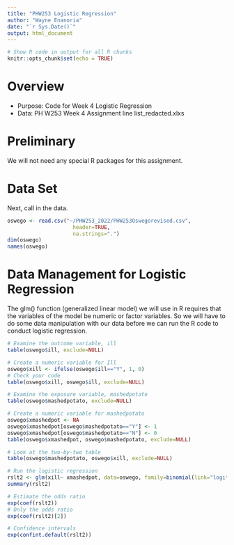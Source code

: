 ```yaml
---
title: "PHW253 Logistic Regression"
author: "Wayne Enanoria"
date: "`r Sys.Date()`"
output: html_document
---
```


```r
# Show R code in output for all R chunks
knitr::opts_chunk$set(echo = TRUE)
```

# Overview

* Purpose: Code for Week 4 Logistic Regression
* Data: PH W253 Week 4 Assignment line list_redacted.xlxs


# Preliminary

We will not need any special R packages for this assignment.

# Data Set

Next, call in the data.

```r
oswego <- read.csv("~/PHW253_2022/PHW253Oswegorevised.csv",
                     header=TRUE,
                     na.strings=".")
dim(oswego)
names(oswego)
```

# Data Management for Logistic Regression

The glm() function (generalized linear model) we will use in R requires that the variables of the model be numeric or factor variables. So we will have to do some data manipulation with our data before we can run the R code to conduct logistic regression.

```r
# Examine the outcome variable, ill
table(oswego$ill, exclude=NULL)

# Create a numeric variable for Ill
oswego$xill <- ifelse(oswego$ill=="Y", 1, 0)
# Check your code
table(oswego$xill, oswego$ill, exclude=NULL)

# Examine the exposure variable, mashedpotato
table(oswego$mashedpotato, exclude=NULL)

# Create a numeric variable for mashedpotato
oswego$xmashedpot <- NA
oswego$xmashedpot[oswego$mashedpotato=="Y"] <- 1
oswego$xmashedpot[oswego$mashedpotato=="N"] <- 0
table(oswego$xmashedpot, oswego$mashedpotato, exclude=NULL)

# Look at the two-by-two table
table(oswego$mashedpotato, oswego$xill, exclude=NULL)

# Run the logistic regression
rslt2 <- glm(xill~ xmashedpot, data=oswego, family=binomial(link="logit"))
summary(rslt2)

# Estimate the odds ratio
exp(coef(rslt2))
# Only the odds ratio
exp(coef(rslt2)[2])

# Confidence intervals
exp(confint.default(rslt2))
```


